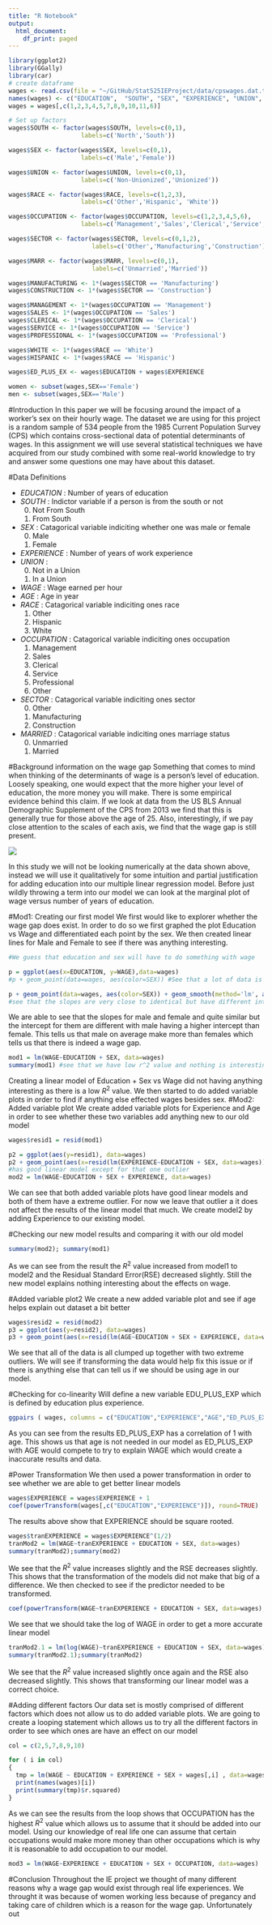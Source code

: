 ```yaml
---
title: "R Notebook"
output:
  html_document:
    df_print: paged
---
```


```r
library(ggplot2)
library(GGally)
library(car)
# create dataframe
wages <- read.csv(file = "~/GitHub/Stat525IEProject/data/cpswages.dat.txt", header = FALSE, sep=" ")
names(wages) <- c("EDUCATION",	"SOUTH", "SEX", "EXPERIENCE", "UNION",  "WAGE", "AGE", "RACE", "OCCUPATION", "SECTOR", "MARR")
wages = wages[,c(1,2,3,4,5,7,8,9,10,11,6)]

# Set up factors
wages$SOUTH <- factor(wages$SOUTH, levels=c(0,1),
                    labels=c('North','South'))

wages$SEX <- factor(wages$SEX, levels=c(0,1),
                    labels=c('Male','Female'))

wages$UNION <- factor(wages$UNION, levels=c(0,1),
                    labels=c('Non-Unionized','Unionized'))

wages$RACE <- factor(wages$RACE, levels=c(1,2,3),
                    labels=c('Other','Hispanic', 'White'))

wages$OCCUPATION <- factor(wages$OCCUPATION, levels=c(1,2,3,4,5,6),
                    labels=c('Management','Sales','Clerical','Service','Professional','Other'))

wages$SECTOR <- factor(wages$SECTOR, levels=c(0,1,2),
                       labels=c('Other','Manufacturing','Construction'))

wages$MARR <- factor(wages$MARR, levels=c(0,1),
                       labels=c('Unmarried','Married'))

wages$MANUFACTURING <- 1*(wages$SECTOR == 'Manufacturing')
wages$CONSTRUCTION <- 1*(wages$SECTOR == 'Construction')

wages$MANAGEMENT <- 1*(wages$OCCUPATION == 'Management')
wages$SALES <- 1*(wages$OCCUPATION == 'Sales')
wages$CLERICAL <- 1*(wages$OCCUPATION == 'Clerical')
wages$SERVICE <- 1*(wages$OCCUPATION == 'Service')
wages$PROFESSIONAL <- 1*(wages$OCCUPATION == 'Professional')

wages$WHITE <- 1*(wages$RACE == 'White')
wages$HISPANIC <- 1*(wages$RACE == 'Hispanic')

wages$ED_PLUS_EX <- wages$EDUCATION + wages$EXPERIENCE

women <- subset(wages,SEX=='Female')
men <- subset(wages,SEX=='Male')
```

#Introduction
In this paper we will be focusing around the impact of a worker's sex on their hourly wage. The dataset we are using for this project is a random sample of 534 people from the 1985 Current Population Survey (CPS) which contains cross-sectional data of potential determinants of wages. In this assignment we will use several statistical techniques we have acquired from our study combined with some real-world knowledge to try and answer some questions one may have about this dataset.

#Data Definitions

* *EDUCATION* : Number of years of education
* *SOUTH* : Indictor variable if a person is from the south or not
    0. Not From South
    1. From South
* *SEX* : Catagorical variable indiciting whether one was male or female
    0. Male
    1. Female
* *EXPERIENCE* : Number of years of work experience
* *UNION* : 
    0. Not in a Union
    1. In a Union
* *WAGE* : Wage earned per hour
* *AGE* : Age in year
* *RACE* : Catagorical variable indiciting ones race
    1. Other
    2. Hispanic
    3. White
* *OCCUPATION* : Catagorical variable indiciting ones occupation
    1. Management
    2. Sales
    3. Clerical
    4. Service
    5. Professional 
    6. Other
* *SECTOR* : Catagorical variable indiciting ones sector
    0. Other
    1. Manufacturing
    2. Construction
* *MARRIED* : Catagorical variable indiciting ones marriage status
    0. Unmarried
    1. Married

#Background information on the wage gap
Something that comes to mind when thinking of the determinants of wage is a person's level of education. Loosely speaking, one would expect that the more higher your level of education, the more money you will make. There is some empirical evidence behind this claim. If we look at data from the US BLS Annual Demographic Supplement of the CPS from 2013 we find that this is generally true for those above the age of 25. Also, interestingly, if we pay close attention to the scales of each axis, we find that the wage gap is still present.

![](images/wages_by_edu_over_lifespan.png)

In this study we will not be looking numerically at the data shown above, instead we will use it qualitatively for some intuition and partial justification for adding education into our multiple linear regression model. Before just wildly throwing a term into our model we can look at the marginal plot of wage versus number of years of education.

#Mod1: Creating our first model
We first would like to explorer whether the wage gap does exist. In order to do so we first graphed the plot Education vs Wage and differentiated each point by the sex. We then created linear lines for Male and Female to see if there was anything interesting. 
```r
#We guess that education and sex will have to do something with wage

p = ggplot(aes(x=EDUCATION, y=WAGE),data=wages)
#p + geom_point(data=wages, aes(color=SEX)) #See that a lot of data is clumped together

p + geom_point(data=wages, aes(color=SEX)) + geom_smooth(method='lm', aes(color=SEX), data=wages)
#see that the slopes are very close to identical but have different intercept so there is wage gap
```
We are able to see that the slopes for male and female and quite similar but the intercept for them are different with male having a higher intercept than female. This tells us that male on average make more than females which tells us that there is indeed a wage gap. 
```r
mod1 = lm(WAGE~EDUCATION + SEX, data=wages)
summary(mod1) #see that we have low r^2 value and nothing is interesting lets try doing added variable plots
```
Creating a linear model of Education + Sex vs Wage did not having anything interesting as there is a low $R^2$ value. We then started to do added variable plots in order to find if anything else effected wages besides sex. 
#Mod2: Added variable plot
We create added variable plots for Experience and Age in order to see whether these two variables add anything new to our old model
```r
wages$resid1 = resid(mod1)

p2 = ggplot(aes(y=resid1), data=wages)
p2 + geom_point(aes(x=resid(lm(EXPERIENCE~EDUCATION + SEX, data=wages)))) + ggtitle("Added Variable Plot for EXPERIENCE") + xlab('Residual of EXPERIENCE ~ EDUCATION + SEX') + ylab('Residual of Mod1')
#has good linear model except for that one outlier
mod2 = lm(WAGE~EDUCATION + SEX + EXPERIENCE, data=wages)
```

We can see that both added variable plots have good linear models and both of them have a extreme outlier. For now we leave that outlier a it does not affect the results of the linear model that much. We create model2 by adding Experience to our existing model. 

#Checking our new model results and comparing it with our old model
```r
summary(mod2); summary(mod1)
```
As we can see from the result the $R^2$ value increased from model1 to model2 and the Residual Standard Error(RSE) decreased slightly. Still the new model explains nothing interesting about the effects on wage.

#Added variable plot2
We create a new added variable plot and see if age helps explain out dataset a bit better
```r
wages$resid2 = resid(mod2)
p3 = ggplot(aes(y=resid2), data=wages)
p3 + geom_point(aes(x=resid(lm(AGE~EDUCATION + SEX + EXPERIENCE, data=wages)))) + ggtitle('Added Variable Plot for AGE') + xlab('Residual of AGE~EDUCATION + SEX + EXPERIENCE') + ylab('Residual of Mod2')
```
We see that all of the data is all clumped up together with two extreme outliers. We will see if transforming the data would help fix this issue or if there is anything else that can tell us if we should be using age in our model. 

#Checking for co-linearity
Will define a new variable EDU_PLUS_EXP which is defined by education plus experience. 
```r
ggpairs ( wages, columns = c("EDUCATION","EXPERIENCE","AGE","ED_PLUS_EX", "WAGE") )
```
As you can see from the results ED_PLUS_EXP has a correlation of 1 with age. This shows us that age is not needed in our model as ED_PLUS_EXP with AGE would compete to try to explain WAGE which would create a inaccurate results and data.

#Power Transformation
We then used a power transformation in order to see whether we are able to get better linear models
```r
wages$EXPERIENCE = wages$EXPERIENCE + 1
coef(powerTransform(wages[,c("EDUCATION","EXPERIENCE")]), round=TRUE)
```
The results above show that EXPERIENCE should be square rooted. 
```r
wages$tranEXPERIENCE = wages$EXPERIENCE^(1/2)
tranMod2 = lm(WAGE~tranEXPERIENCE + EDUCATION + SEX, data=wages)
summary(tranMod2);summary(mod2)
```
We see that the $R^2$ value increases slightly and the RSE decreases slightly. This shows that the transformation of the models did not make that big of a difference. We then checked to see if the predictor needed to be transformed.
```r
coef(powerTransform(WAGE~tranEXPERIENCE + EDUCATION + SEX, data=wages), round=TRUE)
```
We see that we should take the log of WAGE in order to get a more accurate linear model
```r
tranMod2.1 = lm(log(WAGE)~tranEXPERIENCE + EDUCATION + SEX, data=wages)
summary(tranMod2.1);summary(tranMod2)
```
We see that the $R^2$ value increased slightly once again and the RSE also decreased slightly. This shows that transforming our linear model was a correct choice. 

#Adding different factors
Our data set is mostly comprised of different factors which does not allow us to do added variable plots. We are going to create a looping statement which allows us to try all the different factors in order to see which ones are have an effect on our model
```r
col = c(2,5,7,8,9,10)

for ( i in col) 
{
  tmp = lm(WAGE ~ EDUCATION + EXPERIENCE + SEX + wages[,i] , data=wages)
  print(names(wages)[i])
  print(summary(tmp)$r.squared)
} 
```
As we can see the results from the loop shows that OCCUPATION has the highest $R^2$ value which allows us to assume that it should be added into our model. Using our knowledge of real life one can assume that certain occupations would make more money than other occupations which is why it is reasonable to add occupation to our model.

```r
mod3 = lm(WAGE~EXPERIENCE + EDUCATION + SEX + OCCUPATION, data=wages)
```
#Conclusion
Throughout the IE project we thought of many different reasons why a wage gap would exist through real life experiences. We throught it was because of women working less because of pregancy and taking care of children which is a reason for the wage gap. Unfortunately out 
